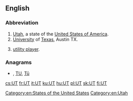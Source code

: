 {{also|ut}}
==English==

===Abbreviation===
{{rfc-header|Abbreviation}}
{{head|en|abbreviation}}

# [[Utah]], a state of the [[United States of America]].
# [[university|University]] of [[Texas]], Austin TX.
# {{label|en|fantasy sports}} [[utility player]].

===Anagrams===
* {{l|en|Tu}} , [[TU#English|TU]], [[Tū#English|Tū]]

[[Category:en:States of the United States]]
[[Category:en:Utah]]

[[cs:UT]]
[[fr:UT]]
[[it:UT]]
[[ku:UT]]
[[hu:UT]]
[[pl:UT]]
[[sk:UT]]
[[fi:UT]]